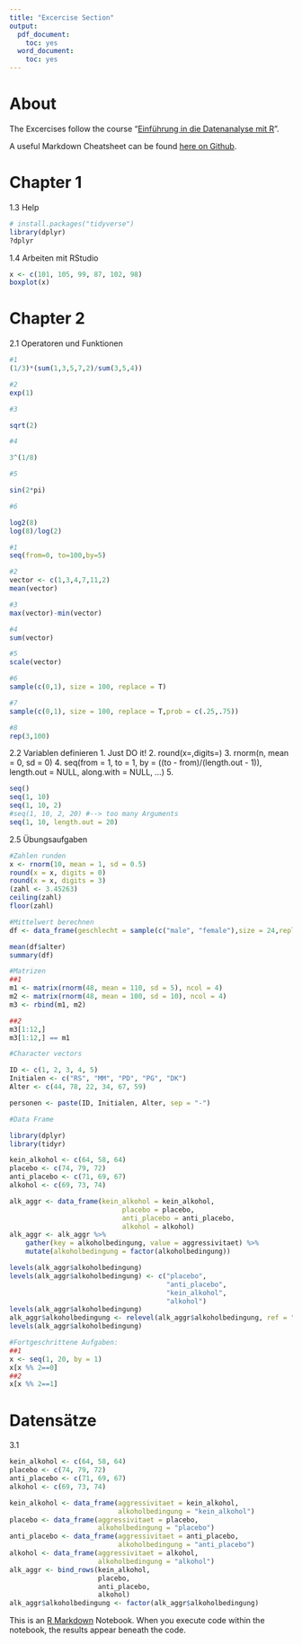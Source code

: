 ```yaml
---
title: "Excercise Section"
output:
  pdf_document:
    toc: yes
  word_document:
    toc: yes
---
```


# About

The Excercises follow the course "[Einführung in die Datenanalyse mit R](https://methodenlehre.github.io/425464-FS2017-intro-to-R/index.html)". 

A useful Markdown Cheatsheet can be found  [here on Github](https://github.com/adam-p/markdown-here/wiki/Markdown-Cheatsheet).

# Chapter 1
1.3 Help
```r
# install.packages("tidyverse")
library(dplyr)
?dplyr
```

1.4 Arbeiten mit RStudio

```r
x <- c(101, 105, 99, 87, 102, 98)
boxplot(x)
```

# Chapter 2

2.1 Operatoren und Funktionen
```r
#1
(1/3)*(sum(1,3,5,7,2)/sum(3,5,4))

#2 
exp(1)

#3

sqrt(2)

#4

3^(1/8)

#5

sin(2*pi)

#6

log2(8)
log(8)/log(2)
```


```r
#1
seq(from=0, to=100,by=5)

#2
vector <- c(1,3,4,7,11,2)
mean(vector)

#3 
max(vector)-min(vector)

#4
sum(vector)

#5
scale(vector)

#6
sample(c(0,1), size = 100, replace = T)

#7
sample(c(0,1), size = 100, replace = T,prob = c(.25,.75))

#8
rep(3,100)
```

2.2 Variablen definieren
1. Just DO it!
2. round(x=,digits=) 
3. rnorm(n, mean = 0, sd = 0)
4. seq(from = 1, to = 1, by = ((to - from)/(length.out - 1)),
    length.out = NULL, along.with = NULL, ...)
5.
```r
seq()
seq(1, 10)
seq(1, 10, 2)
#seq(1, 10, 2, 20) #--> too many Arguments
seq(1, 10, length.out = 20)
```

2.5 Übungsaufgaben
```r
#Zahlen runden
x <- rnorm(10, mean = 1, sd = 0.5)
round(x = x, digits = 0)
round(x = x, digits = 3)
(zahl <- 3.45263)
ceiling(zahl)
floor(zahl)

#Mittelwert berechnen
df <- data_frame(geschlecht = sample(c("male", "female"),size = 24,replace = TRUE), alter = runif(24, min = 19, max = 45))

mean(df$alter)
summary(df)

#Matrizen
##1
m1 <- matrix(rnorm(48, mean = 110, sd = 5), ncol = 4)
m2 <- matrix(rnorm(48, mean = 100, sd = 10), ncol = 4)
m3 <- rbind(m1, m2)

##2
m3[1:12,]
m3[1:12,] == m1

#Character vectors

ID <- c(1, 2, 3, 4, 5)
Initialen <- c("RS", "MM", "PD", "PG", "DK")
Alter <- c(44, 78, 22, 34, 67, 59)

personen <- paste(ID, Initialen, Alter, sep = "-")

#Data Frame

library(dplyr)
library(tidyr)

kein_alkohol <- c(64, 58, 64)
placebo <- c(74, 79, 72)
anti_placebo <- c(71, 69, 67)
alkohol <- c(69, 73, 74)

alk_aggr <- data_frame(kein_alkohol = kein_alkohol,
                            placebo = placebo,
                            anti_placebo = anti_placebo,
                            alkohol = alkohol)
alk_aggr <- alk_aggr %>%
    gather(key = alkoholbedingung, value = aggressivitaet) %>%
    mutate(alkoholbedingung = factor(alkoholbedingung))

levels(alk_aggr$alkoholbedingung)
levels(alk_aggr$alkoholbedingung) <- c("placebo", 
                                       "anti_placebo", 
                                       "kein_alkohol", 
                                       "alkohol")
levels(alk_aggr$alkoholbedingung)
alk_aggr$alkoholbedingung <- relevel(alk_aggr$alkoholbedingung, ref = "placebo")
levels(alk_aggr$alkoholbedingung)

#Fortgeschrittene Aufgaben:
##1
x <- seq(1, 20, by = 1)
x[x %% 2==0]
##2
x[x %% 2==1]
```

# Datensätze
3.1 
```r
kein_alkohol <- c(64, 58, 64)
placebo <- c(74, 79, 72)
anti_placebo <- c(71, 69, 67)
alkohol <- c(69, 73, 74)

kein_alkohol <- data_frame(aggressivitaet = kein_alkohol,
                           alkoholbedingung = "kein_alkohol")
placebo <- data_frame(aggressivitaet = placebo,
                      alkoholbedingung = "placebo")
anti_placebo <- data_frame(aggressivitaet = anti_placebo,
                           alkoholbedingung = "anti_placebo")
alkohol <- data_frame(aggressivitaet = alkohol,
                      alkoholbedingung = "alkohol")
alk_aggr <- bind_rows(kein_alkohol,
                      placebo,
                      anti_placebo,
                      alkohol)
alk_aggr$alkoholbedingung <- factor(alk_aggr$alkoholbedingung)
```




This is an [R Markdown](http://rmarkdown.rstudio.com) Notebook. When you execute code within the notebook, the results appear beneath the code. 

